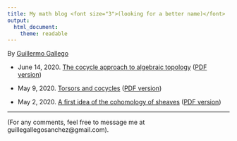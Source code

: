 ```yaml
---
title: My math blog <font size="3">(looking for a better name)</font>
output:
  html_document: 
    theme: readable
---
```

By [Guillermo Gallego](https://guillegran.github.io)

+ June 14, 2020. [The cocycle approach to algebraic topology](Monodromy/monodromy.html) ([PDF version](Monodromy/monodromy.pdf))

+ May 9, 2020. [Torsors and cocycles](Torsors/torsors.html) ([PDF version](Torsors/torsors.pdf))

+ May 2, 2020. [A first idea of the cohomology of sheaves](CechCohomology/cohomologyR.html) ([PDF version](CechCohomology/cohomologyR.pdf))

----

(For any comments, feel free to message me at guillegallegosanchez@gmail.com).

